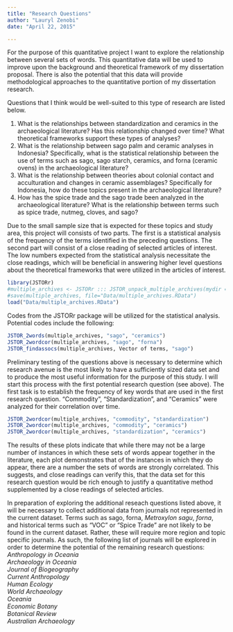 ```yaml
---
title: "Research Questions"
author: "Lauryl Zenobi"
date: "April 22, 2015"

---
```


For the purpose of this quantitative project I want to explore the relationship between several sets of words. This quantitative data will be used to improve upon the background and theoretical framework of my dissertation proposal. There is also the potential that this data will provide methodological approaches to the quantitative portion of my dissertation research. 

Questions that I think would be well-suited to this type of research are listed below.

1. What is the relationships between standardization and ceramics in the archaeological literature? Has this relationship changed over time? What theoretical frameworks support these types of analyses?
2. What is the relationship between sago palm and ceramic analyses in Indonesia? Specifically, what is the statistical relationship between the use of terms such as sago, sago starch, ceramics, and forna (ceramic ovens) in the archaeological literature?
3. What is the relationship between theories about colonial contact and acculturation and changes in ceramic assemblages? Specifically for Indonesia, how do these topics present in the archaeological literature?
4. How has the spice trade and the sago trade been analyzed in the archaeological literature? What is the relationship between terms such as spice trade, nutmeg, cloves, and sago? 


Due to the small sample size that is expected for these topics and study area, this project will consists of two parts. The first is a statistical analysis of the frequency of the terms identified in the preceding questions. The second part will consist of a close reading of selected articles of interest. The low numbers expected from the statistical analysis necessitate the close readings, which will be beneficial in answering higher level questions about the theoretical frameworks that were utilized in the articles of interest. 


```r
library(JSTORr)
#multiple_archives <- JSTORr ::: JSTOR_unpack_multiple_archives(mydir = "Data")
#save(multiple_archives, file="Data/multiple_archives.RData")
load("Data/multiple_archives.RData")
```

Codes from the JSTORr package will be utilized for the statistical analysis. Potential codes include the following:
```r
JSTOR_2words(multiple_archives, "sago", "ceramics")
JSTOR_2wordcor(multiple_archives, "sago", "forna")
JSTOR_findassocs(multiple_archives, Vector of terms, "sago")
```

Preliminary testing of the questions above is necessary to determine which research avenue is the most likely to have a sufficiently sized data set and to produce the most useful information for the purpose of this study. I will start this process with the first potential research question (see above). The first task is to establish the frequency of key words that are used in the first research question. "Commodity", "Standardization", and "Ceramics" were analyzed for their correlation over time. 

```r
JSTOR_2wordcor(multiple_archives, "commodity", "standardization")
JSTOR_2wordcor(multiple_archives, "commodity", "ceramics")
JSTOR_2wordcor(multiple_archives, "standardization", "ceramics")
```

The results of these plots indicate that while there may not be a large number of instances in which these sets of words appear together in the literature, each plot demonstrates that of the instances in which they do appear, there are a number the sets of words are strongly correlated. This suggests, and close readings can verify this, that the data set for this research question would be rich enough to justify a quantitative method supplemented by a close readings of selected articles. 

In preparation of exploring the additional reseach questions listed above, it will be necessary to collect additional data from journals not represented in the current dataset. Terms such as sago, forna, *Metroxylon sagu*, *forna*, and historical terms such as "VOC" or "Spice Trade" are not likely to be found in the current dataset. Rather, these will require more region and topic specific journals. As such, the following list of journals will be explored in order to determine the potential of the remaining research questions:  
*Anthropology in Oceania*  
*Archaeology in Oceania*  
*Journal of Biogeography*  
*Current Anthropology*  
*Human Ecology*  
*World Archaeology*  
*Oceania*  
*Economic Botany*  
*Botanical Review*  
*Australian Archaeology*  
